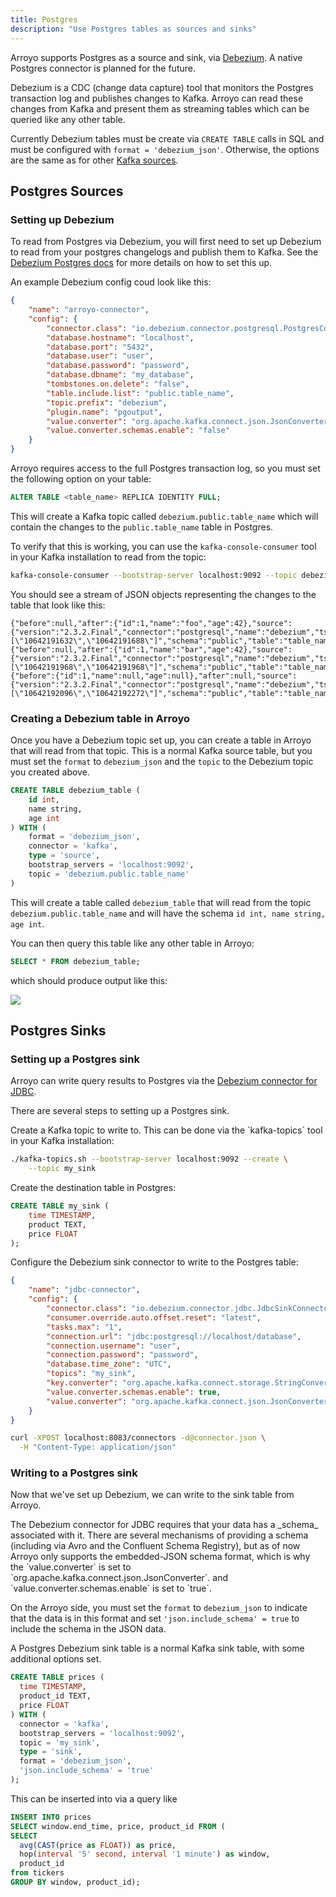 ```yaml
---
title: Postgres
description: "Use Postgres tables as sources and sinks"
---
```


Arroyo supports Postgres as a source and sink, via [Debezium](https://debezium.io/). A
native Postgres connector is planned for the future.

Debezium is a CDC (change data capture) tool that monitors the Postgres transaction log
and publishes changes to Kafka. Arroyo can read these changes from Kafka and present them
as streaming tables which can be queried like any other table.

Currently Debezium tables must be create via `CREATE TABLE` calls in SQL and must be configured
with `format = 'debezium_json'`. Otherwise, the options are the same as for other
[Kafka sources](/connectors/kafka).

## Postgres Sources

### Setting up Debezium

To read from Postgres via Debezium, you will first need to set up Debezium to
read from your postgres changelogs and publish them to Kafka. See the
[Debezium Postgres docs](https://debezium.io/documentation/reference/2.3/connectors/postgresql.html) for
more details on how to set this up.

An example Debezium config coud look like this:

```json connector-config.json
{
    "name": "arroyo-connector",
    "config": {
        "connector.class": "io.debezium.connector.postgresql.PostgresConnector",
        "database.hostname": "localhost",
        "database.port": "5432",
        "database.user": "user",
        "database.password": "password",
        "database.dbname": "my_database",
        "tombstones.on.delete": "false",
        "table.include.list": "public.table_name",
        "topic.prefix": "debezium",
        "plugin.name": "pgoutput",
        "value.converter": "org.apache.kafka.connect.json.JsonConverter",
        "value.converter.schemas.enable": "false"
    }
}
```

<Warning >
Arroyo requires access to the full Postgres transaction log, so you must set the following
option on your table:

```sql
ALTER TABLE <table_name> REPLICA IDENTITY FULL;
```
</Warning>

This will create a Kafka topic called `debezium.public.table_name` which will contain
the changes to the `public.table_name` table in Postgres.

To verify that this is working, you can use the `kafka-console-consumer` tool in your
Kafka installation to read from the topic:

```bash
kafka-console-consumer --bootstrap-server localhost:9092 --topic debezium.public.table_name
```

You should see a stream of JSON objects representing the changes to the table that look like
this:

```
{"before":null,"after":{"id":1,"name":"foo","age":42},"source":{"version":"2.3.2.Final","connector":"postgresql","name":"debezium","ts_ms":1691786140166,"snapshot":"false","db":"timescale","sequence":"[\"10642191632\",\"10642191688\"]","schema":"public","table":"table_name","txId":418604,"lsn":10642191688,"xmin":null},"op":"c","ts_ms":1691786140421,"transaction":null}
{"before":null,"after":{"id":1,"name":"bar","age":42},"source":{"version":"2.3.2.Final","connector":"postgresql","name":"debezium","ts_ms":1691786140167,"snapshot":"false","db":"timescale","sequence":"[\"10642191968\",\"10642191968\"]","schema":"public","table":"table_name","txId":418605,"lsn":10642191968,"xmin":null},"op":"u","ts_ms":1691786140424,"transaction":null}
{"before":{"id":1,"name":null,"age":null},"after":null,"source":{"version":"2.3.2.Final","connector":"postgresql","name":"debezium","ts_ms":1691786149069,"snapshot":"false","db":"timescale","sequence":"[\"10642192096\",\"10642192272\"]","schema":"public","table":"table_name","txId":418606,"lsn":10642192272,"xmin":null},"op":"d","ts_ms":1691786149093,"transaction":null}
```


### Creating a Debezium table in Arroyo

Once you have a Debezium topic set up, you can create a table in Arroyo that will read
from that topic. This is a normal Kafka source table, but you must set the `format` to
`debezium_json` and the `topic` to the Debezium topic you created above.

```sql
CREATE TABLE debezium_table (
    id int,
    name string,
    age int
) WITH (
    format = 'debezium_json',
    connector = 'kafka',
    type = 'source',
    bootstrap_servers = 'localhost:9092',
    topic = 'debezium.public.table_name'
)
```

This will create a table called `debezium_table` that will read from the topic
`debezium.public.table_name` and will have the schema `id int, name string, age int`.

You can then query this table like any other table in Arroyo:

```sql
SELECT * FROM debezium_table;
```

which should produce output like this:

<img src="/images/debezium_source.png" />

## Postgres Sinks

### Setting up a Postgres sink

Arroyo can write query results to Postgres via the
[Debezium connector for JDBC](https://debezium.io/documentation/reference/2.3/connectors/jdbc.html).

There are several steps to setting up a Postgres sink.

<Card title="Create topic" icon="square-1">
Create a Kafka topic to write to. This can be done via the
`kafka-topics` tool in your Kafka installation:

```bash
./kafka-topics.sh --bootstrap-server localhost:9092 --create \
    --topic my_sink
```
</Card>

<Card title="Create table" icon="square-2">
Create the destination table in Postgres:

```sql psql
CREATE TABLE my_sink (
    time TIMESTAMP,
    product TEXT,
    price FLOAT
);
```
</Card>

<Card title="Configure Debezium" icon="square-3">
Configure the Debezium sink connector to write to the Postgres table:

```json connector.json
{
    "name": "jdbc-connector",
    "config": {
        "connector.class": "io.debezium.connector.jdbc.JdbcSinkConnector",
        "consumer.override.auto.offset.reset": "latest",
        "tasks.max": "1",
        "connection.url": "jdbc:postgresql://localhost/database",
        "connection.username": "user",
        "connection.password": "password",
        "database.time_zone": "UTC",
        "topics": "my_sink",
        "key.converter": "org.apache.kafka.connect.storage.StringConverter",
        "value.converter.schemas.enable": true,
        "value.converter": "org.apache.kafka.connect.json.JsonConverter"
    }
}
```

```bash
curl -XPOST localhost:8083/connectors -d@connector.json \
  -H "Content-Type: application/json"
```

</Card>

### Writing to a Postgres sink

Now that we've set up Debezium, we can write to the sink table from Arroyo.

<Note>
The Debezium connector for JDBC requires that your data has a _schema_ associated with it. There
are several mechanisms of providing a schema (including via Avro and the Confluent Schema Registry),
but as of now Arroyo only supports the embedded-JSON schema format, which is why the `value.converter`
is set to `org.apache.kafka.connect.json.JsonConverter`. and `value.converter.schemas.enable` is set
to `true`.

On the Arroyo side, you must set the `format` to `debezium_json` to indicate that the data is in
this format and set `'json.include_schema' = true` to include the schema in the JSON data.
</Note>

A Postgres Debezium sink table is a normal Kafka sink table, with some additional options set.

```sql
CREATE TABLE prices (
  time TIMESTAMP,
  product_id TEXT,
  price FLOAT
) WITH (
  connector = 'kafka',
  bootstrap_servers = 'localhost:9092',
  topic = 'my_sink',
  type = 'sink',
  format = 'debezium_json',
  'json.include_schema' = 'true'
);
```

This can be inserted into via a query like

```sql
INSERT INTO prices
SELECT window.end_time, price, product_id FROM (
SELECT
  avg(CAST(price as FLOAT)) as price,
  hop(interval '5' second, interval '1 minute') as window,
  product_id
from tickers
GROUP BY window, product_id);
```
